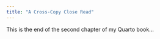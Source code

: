 ```yaml
---
title: "A Cross-Copy Close Read"
---
```


This is the end of the second chapter of my Quarto book...